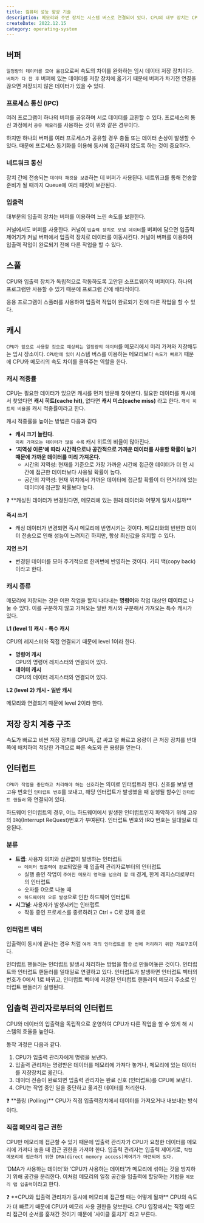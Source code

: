 ```yaml
---
title: 컴퓨터 성능 향상 기술
description: 메모리와 주변 장치는 시스템 버스로 연결되어 있다. CPU의 내부 장치는 CPU 내부 버스로 연결되어 있다. CPU 내부 버스가 시스템 버스보다 속도가 빠르기 때문에 CPU와 메모리, 주변 장치 간에 속도 차이가 난다. 장치 간의 속도 차이를 개선하는 방법과 시스템 속도를 향상시키는 방법을 알아보자.
createDate: 2022.12.15
category: operating-system
---
```


## 버퍼

`일정량의 데이터를 모아 옮김`으로써 속도의 차이를 완화하는 임시 데이터 저장 장치이다. `버퍼가 다 찬 후` 버퍼에 있는 데이터를 저장 장치에 옮기기 때문에 버퍼가 차기전 연결을 끊으면 저장되지 않은 데이터가 있을 수 있다.

### 프로세스 통신 (IPC)

여러 프로그램이 하나의 버퍼를 공유하며 서로 데이터를 교환할 수 있다. 프로세스의 통신 과정에서 `공유 메모리`를 사용하는 것이 위와 같은 경우이다.

하지만 하나의 버퍼를 여러 프로세스가 공유할 경우 충돌 또는 데이터 손상이 발생할 수 있다. 때문에 프로세스 동기화를 이용해 동시에 접근하지 않도록 하는 것이 중요하다.

### 네트워크 통신

장치 간에 전송되는 `데이터 패킷을 보관`하는 데 버퍼가 사용된다. 네트워크를 통해 전송할 준비가 될 때까지 Queue에 여러 패킷이 보관된다.

### 입출력

대부분의 입출력 장치는 버퍼를 이용하여 느린 속도를 보완한다.

커널에서도 버퍼를 사용한다. 커널이 `입출력 장치로 보낼 데이터`를 버퍼에 담으면 입출력 제어기가 커널 버퍼에서 입출력 장치로 데이터를 이동시킨다. 커널이 버퍼를 이용하여 입출력 작업이 완료되기 전에 다른 작업을 할 수 있다.

## 스풀

CPU와 입출력 장치가 독립적으로 작동하도록 고안된 소프트웨어적 버퍼이다.
하나의 프로그램만 사용할 수 있기 때문에 프로그램 간에 배타적이다.

응용 프로그램이 스풀러를 사용하여 입출력 작업이 완료되기 전에 다른 작업을 할 수 있다.

## 캐시

`CPU가 앞으로 사용할 것으로 예상되는 일정량의 데이터`를 메모리에서 미리 가져와 저장해두는 임시 장소이다. `CPU안에 있어` 시스템 버스를 이용하는 메모리보다 `속도가 빠르기` 때문에 CPU와 메모리의 속도 차이를 줄여주는 역할을 한다.

### 캐시 적중률

CPU는 필요한 데이터가 있으면 캐시를 먼저 방문해 찾아본다. 필요한 데이터를 캐시에서 찾았다면 **캐시 히트(cache hit)**, 없다면 **캐시 미스(cache miss)** 라고 한다. `캐시 히트의 비율`을 캐시 적중률이라고 한다.

캐시 적중률을 높이는 방법은 다음과 같다

- **캐시 크기 늘린다.**  
  `미리 가져오는 데이터가 많을 수록` 캐시 히트의 비율이 많아진다.
- **‘지역성 이론’에 따라 시간적으로나 공간적으로 가까운 데이터를 사용할 확률이 높기 때문에 가까운 데이터를 미리 가져온다.**
  - 시간의 지역성: 현재를 기준으로 가장 가까운 시간에 접근한 데이터가 더 먼 시간에 접근한 데이터보다 사용될 확률이 높다.
  - 공간의 지역성: 현재 위치에서 가까운 데이터에 접근할 확률이 더 먼거리에 있는 데이터에 접근할 확률보다 높다.

<aside>
❓ **캐싱된 데이터가 변경된다면, 메모리에 있는 원래 데이터와 어떻게 일치시킬까**

**즉시 쓰기**

- 캐싱 데이터가 변경되면 즉시 메모리에 반영시키는 것이다. 메모리와의 빈번한 데이터 전송으로 인해 성능이 느려지긴 하지만, 항상 최신값을 유지할 수 있다.

**지연 쓰기**

- 변경된 데이터를 모아 주기적으로 한꺼번에 반영하는 것이다. 카피 백(copy back)이라고 한다.

</aside>

### 캐시 종류

메모리에 저장되는 것은 어떤 작업을 할지 나타내는 **명령어**와 작업 대상인 **데이터**로 나눌 수 있다. 이를 구분하지 않고 가져오는 일반 캐시와 구분해서 가져오는 특수 캐시가 있다.

**L1 (level 1) 캐시 - 특수 캐시**

CPU의 레지스터와 직접 연결되기 때문에 level 1이라 한다.

- **명령어 캐시**  
  CPU의 명령어 레지스터와 연결되어 있다.
- **데이터 캐시**  
  CPU의 데이터 레지스터와 연결되어 있다.

**L2 (level 2) 캐시 - 일반 캐시**

메모리와 연결되기 때문에 level 2이라 한다.

## 저장 장치 계층 구조

속도가 빠르고 비싼 저장 장치를 CPU쪽, 값 싸고 덜 빠르고 용량이 큰 저장 장치를 반대쪽에 배치하여 적당한 가격으로 빠른 속도와 큰 용량을 얻는다.

## 인터럽트

`CPU가 작업을 중단하고 처리해야 하는 신호`라는 의미로 인터럽트라 한다. 신호를 보낼 땐 고유 번호인 `인터럽트 번호`를 보내고, 해당 인터럽트가 발생했을 때 실행될 함수인 `인터럽트 핸들러` 와 연결되어 있다.

하드웨어 인터럽트의 경우, 어느 하드웨어에서 발생한 인터럽트인지 파악하기 위해 고유의 `IRQ`(Interrupt ReQuest)번호가 부여된다. 인터럽트 번호와 IRQ 번호는 일대일로 대응된다.

### 분류

- **트랩**: 사용자 의지와 상관없이 발생하는 인터럽트
  - `데이터 입출력이 완료`되었을 때 입출력 관리자로부터의 인터럽트
  - 실행 중인 작업이 `주어진 메모리 영역을 넘으려 할 때` 경계, 한계 레지스터로부터의 인터럽트
  - 숫자를 0으로 나눌 때
  - `하드웨어적 오류 발생`으로 인한 하드웨어 인터럽트
- **시그널**: 사용자가 발생시키는 인터럽트
  - 작동 중인 프로세스를 종료하려고 Ctrl + C로 강제 종료

### 인터럽트 벡터

입출력이 동시에 끝나는 경우 처럼 `여러 개의 인터럽트를 한 번에 처리하기 위한 자료구조`이다.

인터럽트 핸들러는 인터럽트 발생시 처리하는 방법을 함수로 만들어놓은 것이다. 인터럽트와 인터럽트 핸들러를 일대일로 연결하고 있다. 인터럽트가 발생하면 인터럽트 벡터의 번호가 0에서 1로 바뀌고, 인터럽트 벡터에 저장된 인터럽트 핸들러의 메모리 주소로 인터럽트 핸들러가 실행된다.

## 입출력 관리자로부터의 인터럽트

CPU와 데이터의 입출력을 독립적으로 운영하여 CPU가 다른 작업을 할 수 있게 해 시스템의 효율을 높인다.

동작 과정은 다음과 같다.

1. CPU가 입출력 관리자에게 명령을 보낸다.
2. 입출력 관리자는 명령받은 데이터를 메모리에 가져다 놓거나, 메모리에 있는 데이터를 저장장치로 옮긴다.
3. 데이터 전송이 완료되면 입출력 관리자는 완료 신호 (인터럽트)를 CPU에 보낸다.
4. CPU는 작업 중인 일을 중단하고 옮겨진 데이터를 처리한다.

<aside>
❓ **폴링 (Polling)**  
CPU가 직접 입출력장치에서 데이터를 가져오거나 내보내는 방식이다.

</aside>

### 직접 메모리 접근 권한

CPU만 메모리에 접근할 수 있기 때문에 입출력 관리자가 CPU가 요청한 데이터를 메모리에 가져다 놓을 때 접근 권한을 가져야 한다. 입출력 관리자는 입출력 제어기로, `직접 메모리에 접근하기 위한 DMA(direct memory access)제어기가 마련되어 있다.`

‘DMA가 사용하는 데이터’와 ‘CPU가 사용하는 데이터’가 메모리에 섞이는 것을 방지하기 위해 공간을 분리한다. 이처럼 메모리의 일정 공간을 입출력에 할당하는 기법을 `메모리 맵 입출력`이라고 한다.

<aside>
❓ **CPU와 입출력 관리자가 동시에 메모리에 접근할 때는 어떻게 될까**  
CPU의 속도가 더 빠르기 때문에 CPU가 메모리 사용 권한을 양보한다. CPU 입장에서는 직접 메모리 접근이 순서를 훔쳐간 것이기 때문에 `사이클 훔치기` 라고 부른다.

</aside>
